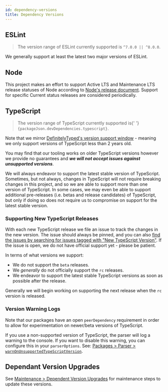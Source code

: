 ```yaml
---
id: dependency-versions
title: Dependency Versions
---
```



## ESLint

> The version range of ESLint currently supported is `^7.0.0 || ^8.0.0`.

We generally support at least the latest two major versions of ESLint.

## Node

This project makes an effort to support Active LTS and Maintenance LTS release statuses of Node according to [Node's release document](https://github.com/nodejs/release#release-schedule).
Support for specific Current status releases are considered periodically.

## TypeScript

<blockquote>
  <p>
    The version range of TypeScript currently supported is{' '}
    <code>{packageJson.devDependencies.typescript}</code>.
  </p>
</blockquote>

Note that we mirror [DefinitelyTyped's version support window](https://github.com/DefinitelyTyped/DefinitelyTyped/#support-window) - meaning we only support versions of TypeScript less than 2 years old.

You may find that our tooling works on older TypeScript versions however we provide no guarantees and **_we will not accept issues against unsupported versions_**.

We will always endeavor to support the latest stable version of TypeScript.
Sometimes, but not always, changes in TypeScript will not require breaking changes in this project, and so we are able to support more than one version of TypeScript.
In some cases, we may even be able to support additional pre-releases (i.e. betas and release candidates) of TypeScript, but only if doing so does not require us to compromise on support for the latest stable version.

### Supporting New TypeScript Releases

With each new TypeScript release we file an issue to track the changes in the new version. The issue should always be pinned, and you can also [find the issues by searching for issues tagged with "New TypeScript Version"](https://github.com/typescript-eslint/typescript-eslint/issues?q=is%3Aissue+label%3A%22New+TypeScript+Version%22+sort%3Acreated-desc). If the issue is open, we do not have official support yet - please be patient.

In terms of what versions we support:

- We do not support the `beta` releases.
- We _generally_ do not officially support the `rc` releases.
- We endeavor to support the latest stable TypeScript versions as soon as possible after the release.

Generally we will begin working on supporting the next release when the `rc` version is released.

### Version Warning Logs

Note that our packages have an open `peerDependency` requirement in order to allow for experimentation on newer/beta versions of TypeScript.

If you use a non-supported version of TypeScript, the parser will log a warning to the console.
If you want to disable this warning, you can configure this in your `parserOptions`.
See: [Packages > Parser > `warnOnUnsupportedTypeScriptVersion`](../packages/Parser.mdx#warnonunsupportedtypescriptversion).

## Dependant Version Upgrades

See [Maintenance > Dependent Version Upgrades](../maintenance/Dependency_Version_Upgrades.mdx) for maintenance steps to update these versions.
